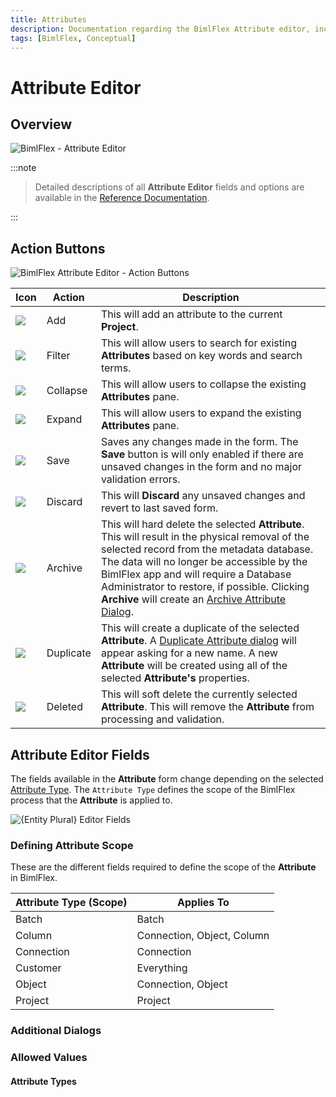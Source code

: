 ---
title: Attributes
description: Documentation regarding the BimlFlex Attribute editor, including editor fields, field descriptions, and data types. 
tags: [BimlFlex, Conceptual]
---


# Attribute Editor

<InclHeaderAttribute />

## Overview

![BimlFlex - Attribute Editor](images/bfx-attributes-editor-overview.png "BimlFlex - Attribute Editor")
:::note


> Detailed descriptions of all **Attribute Editor** fields and options are available in the [Reference Documentation](bimlflex-app-reference-documentation-entities-index).

:::


## Action Buttons

![BimlFlex Attribute Editor - Action Buttons](images/bfx-attributes-action-buttons.png "BimlFlex Attribute Editor - Action Buttons")

| Icon | Action | Description |
|-|-|-|
| <div class="icon-col m-5"><img src="images/svg-icons/add.svg"/></div> | Add | This will add an attribute to the current **Project**. |
| <div class="icon-col m-5"><img src="images/svg-icons/filter-clear.svg"/></div> | Filter | This will allow users to search for existing **Attributes** based on key words and search terms. |
| <div class="icon-col m-5"><img src="images/svg-icons/expanded.svg"/></div> | Collapse | This will allow users to collapse the existing **Attributes** pane. |
| <div class="icon-col m-5"><img src="images/svg-icons/collapsed.svg"/></div> | Expand | This will allow users to expand the existing **Attributes** pane. |
| <div class="icon-col m-5"><img src="images/svg-icons/save.svg"/></div> | Save | Saves any changes made in the form. The **Save** button is will only enabled if there are unsaved changes in the form and no major validation errors. |
| <div class="icon-col m-5"><img src="images/svg-icons/discard.svg"/></div> | Discard | This will **Discard** any unsaved changes and revert to last saved form. |
| <div class="icon-col m-5"><img src="images/svg-icons/archive-delete.svg"/></div> | Archive | This will hard delete the selected **Attribute**.  This will result in the physical removal of the selected record from the metadata database.  The data will no longer be accessible by the BimlFlex app and will require a Database Administrator to restore, if possible. Clicking **Archive** will create an [Archive Attribute Dialog](#archive-attribute-dialog). |
| <div class="icon-col m-5"><img src="images/svg-icons/duplicate-objects.svg" /></div> | Duplicate | This will create a duplicate of the selected **Attribute**.  A [Duplicate Attribute dialog](#duplicate-attribute-dialog) will appear asking for a new name. A new **Attribute** will be created using all of the selected **Attribute's** properties. |
| <div class="icon-col m-5"><img src="images/bimlflex-app-action-switch.png" /></div> | Deleted | This will soft delete the currently selected **Attribute**.  This will remove the **Attribute** from processing and validation. |

## Attribute Editor Fields

The fields available in the **Attribute** form change depending on the selected [Attribute Type](#attribute-types). The `Attribute Type` defines the scope of the BimlFlex process that the **Attribute** is applied to.

<img
    src="images/attributes-fields.64566.png"
    title="{Entity Plural} Editor Fields"
/>

### Defining Attribute Scope

These are the different fields required to define the scope of the **Attribute** in BimlFlex.

| Attribute Type (Scope) | Applies To |
|-|-|
| Batch | Batch |
| Column | Connection, Object, Column |
| Connection | Connection |
| Customer | Everything |
| Object | Connection, Object |
| Project | Project |

### Additional Dialogs

<DialogArchiveAttributeSingle />

<DialogDuplicateAttribute />

### Allowed Values

#### Attribute Types

<EnumAttributeType />
